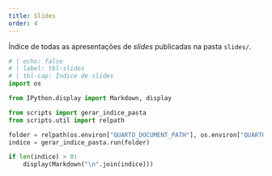 ```yaml
---
title: Slides
order: 4
---
```


Índice de todas as apresentações de _slides_ publicadas na pasta `slides/`.

```python
# | echo: false
# | label: tbl-slides
# | tbl-cap: Índice de slides
import os

from IPython.display import Markdown, display

from scripts import gerar_indice_pasta
from scripts.util import relpath

folder = relpath(os.environ["QUARTO_DOCUMENT_PATH"], os.environ["QUARTO_PROJECT_ROOT"])
indice = gerar_indice_pasta.run(folder)

if len(indice) > 0:
    display(Markdown("\n".join(indice)))
```
